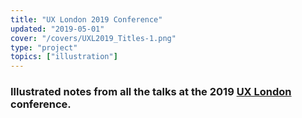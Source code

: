 ```yaml
---
title: "UX London 2019 Conference"
updated: "2019-05-01"
cover: "/covers/UXL2019_Titles-1.png"
type: "project"
topics: ["illustration"]
---
```


### Illustrated notes from all the talks at the 2019 <a href="https://2019.uxlondon.com/">UX London</a> conference.

<BasicImage
		alt = "Illustrated notes from the 2019 ux london conference"
		src = "https://res.cloudinary.com/dg3gyk0gu/image/upload/c_scale,w_1200/v1594503782/maggieappleton.com/uxlondon-2019/UXL_D3_EHall-copy.png"
/>

<BasicImage
		alt = "Illustrated notes from the 2019 ux london conference"
		src = "https://res.cloudinary.com/dg3gyk0gu/image/upload/c_scale,w_1200/v1594503781/maggieappleton.com/uxlondon-2019/UXL_D3_ESappington.png"
/>

<BasicImage
		alt = "Illustrated notes from the 2019 ux london conference"
		src = "https://res.cloudinary.com/dg3gyk0gu/image/upload/c_scale,w_1200/v1594503772/maggieappleton.com/uxlondon-2019/UXL_D1_MNix.png"
/>

<BasicImage
		alt = "Illustrated notes from the 2019 ux london conference"
		src = "https://res.cloudinary.com/dg3gyk0gu/image/upload/c_scale,w_1200/v1594503772/maggieappleton.com/uxlondon-2019/UXL_D1_JAustin.png"
/>

<BasicImage
		alt = "Illustrated notes from the 2019 ux london conference"
		src = "https://res.cloudinary.com/dg3gyk0gu/image/upload/c_scale,w_1200/v1594503772/maggieappleton.com/uxlondon-2019/UXL_D2_JHegeman.png"
/>

<BasicImage
		alt = "Illustrated notes from the 2019 ux london conference"
		src = "https://res.cloudinary.com/dg3gyk0gu/image/upload/c_scale,w_1200/v1594503774/maggieappleton.com/uxlondon-2019/UXL_D1_SRichards-3.png"
/>

<BasicImage
		alt = "Illustrated notes from the 2019 ux london conference"
		src = "https://res.cloudinary.com/dg3gyk0gu/image/upload/c_scale,w_1200/v1594503776/maggieappleton.com/uxlondon-2019/UXL_D2_JMacleod.png"
/>

<BasicImage
		alt = "Illustrated notes from the 2019 ux london conference"
		src = "https://res.cloudinary.com/dg3gyk0gu/image/upload/c_scale,w_1200/v1594503777/maggieappleton.com/uxlondon-2019/UXL_D2_KKoch.png"
/>

<BasicImage
		alt = "Illustrated notes from the 2019 ux london conference"
		src = "https://res.cloudinary.com/dg3gyk0gu/image/upload/c_scale,w_1200/v1594503779/maggieappleton.com/uxlondon-2019/UXL_D2_JSpool.png"
/>

<BasicImage
		alt = "Illustrated notes from the 2019 ux london conference"
		src = "https://res.cloudinary.com/dg3gyk0gu/image/upload/c_scale,w_1200/v1594503775/maggieappleton.com/uxlondon-2019/UXL_D1_AConnor-copy.png"
/>

<BasicImage
		alt = "Illustrated notes from the 2019 ux london conference"
		src = "https://res.cloudinary.com/dg3gyk0gu/image/upload/c_scale,w_1200/v1594503778/maggieappleton.com/uxlondon-2019/UXL_D2_SSelzer.png"
/>

<BasicImage
		alt = "Illustrated notes from the 2019 ux london conference"
		src = "https://res.cloudinary.com/dg3gyk0gu/image/upload/c_scale,w_1200/v1594503772/maggieappleton.com/uxlondon-2019/UXL_D1_EConnolly.png"
/>

<BasicImage
		alt = "Illustrated notes from the 2019 ux london conference"
		src = "https://res.cloudinary.com/dg3gyk0gu/image/upload/c_scale,w_1200/v1594503781/maggieappleton.com/uxlondon-2019/UXL_D3_JClark.png"
/>

<BasicImage
		alt = "Illustrated notes from the 2019 ux london conference"
		src = "https://res.cloudinary.com/dg3gyk0gu/image/upload/c_scale,w_1200/v1594503782/maggieappleton.com/uxlondon-2019/UXL_D3_SDoody.png"
/>

<br />
<br />
